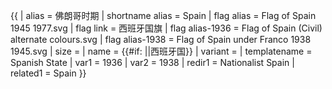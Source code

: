 {{ {{{1<noinclude>|country showdata</noinclude>}}}
| alias = 佛朗哥时期
| shortname alias = Spain
| flag alias = Flag of Spain 1945 1977.svg
| flag link = 西班牙国旗
| flag alias-1936 = Flag of Spain (Civil) alternate colours.svg
| flag alias-1938 = Flag of Spain under Franco 1938 1945.svg
| size = {{{size|}}}
| name = {{#if: {{{name|}}}|{{{name|}}}|西班牙国}}
| variant = {{{variant|}}}
<noinclude>
| templatename = Spanish State
| var1 = 1936
| var2 = 1938
| redir1 = Nationalist Spain
| related1 = Spain
</noinclude>
}}